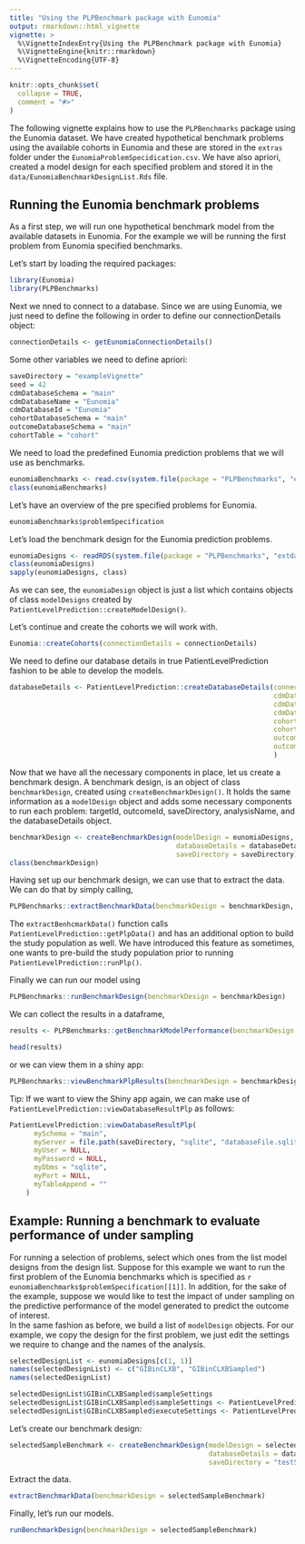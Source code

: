 ```yaml
---
title: "Using the PLPBenchmark package with Eunomia"
output: rmarkdown::html_vignette
vignette: >
  %\VignetteIndexEntry{Using the PLPBenchmark package with Eunomia}
  %\VignetteEngine{knitr::rmarkdown}
  %\VignetteEncoding{UTF-8}
---
```


```r
knitr::opts_chunk$set(
  collapse = TRUE,
  comment = "#>"
)
```

The following vignette explains how to use the `PLPBenchmarks` package using the Eunomia dataset. We have created hypothetical benchmark problems using the available cohorts in Eunomia and these are stored in the `extras` folder under the `EunomiaProblemSpecidication.csv`. We have also apriori, created a model design for each specified problem and stored it in the `data/EunomiaBenchmarkDesignList.Rds` file.

## Running the Eunomia benchmark problems 

As a first step, we will run one hypothetical benchmark model from the available datasets in Eunomia. For the example we will be running the first problem from Eunomia specified benchmarks.

Let's start by loading the required packages:

```r
library(Eunomia)
library(PLPBenchmarks)
```

Next we nned to connect to a database. Since we are using Eunomia, we just need to define the following in order to define our connectionDetails object:

```r
connectionDetails <- getEunomiaConnectionDetails()
```

Some other variables we need to define apriori:

```r
saveDirectory = "exampleVignette"
seed = 42
cdmDatabaseSchema = "main"
cdmDatabaseName = "Eunomia"
cdmDatabaseId = "Eunomia"
cohortDatabaseSchema = "main"
outcomeDatabaseSchema = "main"
cohortTable = "cohort"
```

We need to load the predefined Eunomia prediction problems that we will use as benchmarks.

```r
eunomiaBenchmarks <- read.csv(system.file(package = "PLPBenchmarks", "extdata", "EunomiaProblemSpecification.csv")) 
class(eunomiaBenchmarks)
```

Let's have an overview of the pre specified problems for Eunomia.

```r
eunomiaBenchmarks$problemSpecification
```

Let's load the benchmark design for the Eunomia prediction problems.

```r
eunomiaDesigns <- readRDS(system.file(package = "PLPBenchmarks", "extdata", "EunomiaBenchmarkDesignList.Rds"))
class(eunomiaDesigns)
sapply(eunomiaDesigns, class)
```

As we can see, the `eunomiaDesign` object is just a list which contains objects of class `modelDesigns` created by `PatientLevelPrediction::createModelDesign()`.

Let's continue and create the cohorts we will work with.  

```r
Eunomia::createCohorts(connectionDetails = connectionDetails)
```

We need to define our database details in true PatientLevelPrediction fashion to be able to develop the models. 

```r
databaseDetails <- PatientLevelPrediction::createDatabaseDetails(connectionDetails = connectionDetails, 
                                                                 cdmDatabaseSchema = cdmDatabaseSchema,
                                                                 cdmDatabaseName = cdmDatabaseName,
                                                                 cdmDatabaseId = cdmDatabaseId, 
                                                                 cohortDatabaseSchema = cohortDatabaseSchema,
                                                                 cohortTable = cohortTable,
                                                                 outcomeDatabaseSchema = outcomeDatabaseSchema,
                                                                 outcomeTable = cohortTable, 
                                                                 )
```

Now that we have all the necessary components in place, let us create a benchmark design. A benchmark design, is an object of class `benchmarkDesign`, created using `createBenchmarkDesign()`. It holds the same information as a `modelDesign` object and adds some necessary components to run each problem: targetId, outcomeId, saveDirectory, analysisName, and the databaseDetails object. 

```r
benchmarkDesign <- createBenchmarkDesign(modelDesign = eunomiaDesigns, 
                                         databaseDetails = databaseDetails,
                                         saveDirectory = saveDirectory)
class(benchmarkDesign)
```

Having set up our benchmark design, we can use that to extract the data. We can do that by simply calling, 

```r
PLPBenchmarks::extractBenchmarkData(benchmarkDesign = benchmarkDesign, createStudyPopulation = TRUE)
```

The `extractBenhcmarkData()` function calls `PatientLevelPrediction::getPlpData()` and has an additional option to build the study population as well. We have introduced this feature as sometimes, one wants to pre-build the study population prior to running `PatientLevelPrediction::runPlp()`.

Finally we can run our model using

```r
PLPBenchmarks::runBenchmarkDesign(benchmarkDesign = benchmarkDesign)
```

We can collect the results in a dataframe,

```r
results <- PLPBenchmarks::getBenchmarkModelPerformance(benchmarkDesign = benchmarkDesign)
```

```r
head(results)
```

or we can view them in a shiny app:  

```r
PLPBenchmarks::viewBenchmarkPlpResults(benchmarkDesign = benchmarkDesign, databaseList = list("Eunomia"), viewShiny = FALSE, databaseDirectory = saveDirectory)
```

Tip: If we want to view the Shiny app again, we can make use of `PatientLevelPrediction::viewDatabaseResultPlp` as follows:

```r
PatientLevelPrediction::viewDatabaseResultPlp(
      mySchema = "main",
      myServer = file.path(saveDirectory, "sqlite", "databaseFile.sqlite"),
      myUser = NULL,
      myPassword = NULL,
      myDbms = "sqlite",
      myPort = NULL,
      myTableAppend = ""
    )
```

## Example: Running a benchmark to evaluate performance of under sampling

For running a selection of problems, select which ones from the list model designs from the design list. Suppose for this example we want to run the first problem of the Eunomia benchmarks which is specified as `r eunomiaBenchmarks$problemSpecification[[1]]`. In addition, for the sake of the example, suppose we would like to test the impact of under sampling on the predictive performance of the model generated to predict the outcome of interest.  
In the same fashion as before, we build a list of `modelDesign` objects. For our example, we copy the design for the first problem, we just edit the settings we require to change and the names of the analysis. 

```r
selectedDesignList <- eunomiaDesigns[c(1, 1)]
names(selectedDesignList) <- c("GIBinCLXB", "GIBinCLXBSampled")
names(selectedDesignList)

selectedDesignList$GIBinCLXBSampled$sampleSettings
selectedDesignList$GIBinCLXBSampled$sampleSettings <- PatientLevelPrediction::createSampleSettings(type = "underSample", numberOutcomestoNonOutcomes = 1, sampleSeed = 42)
selectedDesignList$GIBinCLXBSampled$executeSettings <- PatientLevelPrediction::createExecuteSettings(runSampleData = TRUE, runModelDevelopment = T, runCovariateSummary = T, runSplitData = T, runfeatureEngineering = F, runPreprocessData = T)
```

Let's create our benchmark design:

```r
selectedSampleBenchmark <- createBenchmarkDesign(modelDesign = selectedDesignList, 
                                                 databaseDetails = databaseDetails, 
                                                 saveDirectory = "testSelected")
```

Extract the data.  

```r
extractBenchmarkData(benchmarkDesign = selectedSampleBenchmark)
```

Finally, let's run our models. 

```r
runBenchmarkDesign(benchmarkDesign = selectedSampleBenchmark)
```